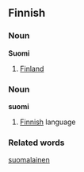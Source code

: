 ==Finnish==
===Noun===
'''Suomi'''

# [[Finland]]

===Noun===
'''suomi'''

# [[Finnish]] language

===Related words===
[[suomalainen]]